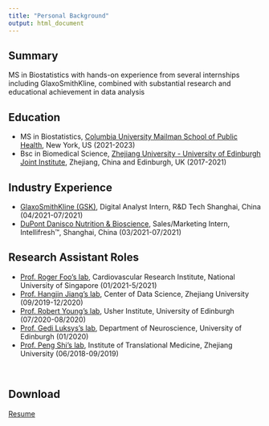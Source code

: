 ```yaml
---
title: "Personal Background"
output: html_document
---
```


## Summary
MS in Biostatistics with hands-on experience from several internships including GlaxoSmithKline, combined with substantial research and educational achievement in data analysis

## Education
* MS in Biostatistics, [Columbia University Mailman School of Public Health](http://www.publichealth.columbia.edu/), New York, US (2021-2023)
* Bsc in Biomedical Science, [Zhejiang University - University of Edinburgh Joint Institute](https://zje.intl.zju.edu.cn/zje/home/index), Zhejiang, China and Edinburgh, UK (2017-2021)

## Industry Experience
* [GlaxoSmithKline (GSK)](https://www.gsk-china.com/en-gb/), Digital Analyst Intern, R&D Tech Shanghai, China (04/2021-07/2021)
* [DuPont Danisco Nutrition & Bioscience](https://www.dupontnutritionandbiosciences.com/), Sales/Marketing Intern, Intellifresh™, Shanghai, China (03/2021-07/2021)

## Research Assistant Roles

* [Prof. Roger Foo’s lab](https://foo-lab.sg/), Cardiovascular Research Institute, National University of Singapore (01/2021-5/2021)
* [Prof. Hangjin Jiang’s lab](https://jiangdata.github.io/), Center of Data Science, Zhejiang University (09/2019-12/2020)
* [Prof. Robert Young’s lab](https://www.research.ed.ac.uk/en/persons/rob-young), Usher Institute, University of Edinburgh (07/2020-08/2020)
* [Prof. Gedi Luksys's lab](https://www.ed.ac.uk/discovery-brain-sciences/our-staff/research-groups/gedi-luksys), Department of Neuroscience, University of Edinburgh (01/2020)
* [Prof. Peng Shi's lab](https://person.zju.edu.cn/en/0016041), Institute of Translational Medicine, Zhejiang University (06/2018-09/2019)

<br>

## Download

[Resume](./resume/CV_YiruGong_DS.pdf)

